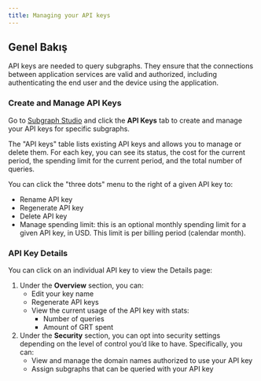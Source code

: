 ```yaml
---
title: Managing your API keys
---
```


## Genel Bakış

API keys are needed to query subgraphs. They ensure that the connections between application services are valid and authorized, including authenticating the end user and the device using the application.

### Create and Manage API Keys

Go to [Subgraph Studio](https://thegraph.com/studio/) and click the **API Keys** tab to create and manage your API keys for specific subgraphs.

The "API keys" table lists existing API keys and allows you to manage or delete them. For each key, you can see its status, the cost for the current period, the spending limit for the current period, and the total number of queries.

You can click the "three dots" menu to the right of a given API key to:

- Rename API key
- Regenerate API key
- Delete API key
- Manage spending limit: this is an optional monthly spending limit for a given API key, in USD. This limit is per billing period (calendar month).

### API Key Details

You can click on an individual API key to view the Details page:

1. Under the **Overview** section, you can:
   - Edit your key name
   - Regenerate API keys
   - View the current usage of the API key with stats:
     - Number of queries
     - Amount of GRT spent
2. Under the **Security** section, you can opt into security settings depending on the level of control you’d like to have. Specifically, you can:
   - View and manage the domain names authorized to use your API key
   - Assign subgraphs that can be queried with your API key
